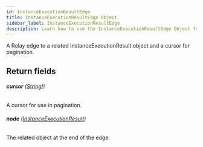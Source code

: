```yaml
---
id: InstanceExecutionResultEdge
title: InstanceExecutionResultEdge Object
sidebar_label: InstanceExecutionResultEdge
description: Learn how to use the InstanceExecutionResultEdge Object for Builder's API.
---
```


A Relay edge to a related InstanceExecutionResult object and a cursor for pagination.

## Return fields

###### <b>cursor</b> ([String!](/self-managed/composer/builder/api/schema/scalar/String.mdx))

A cursor for use in pagination.

###### <b>node</b> ([InstanceExecutionResult](/self-managed/composer/builder/api/schema/object/InstanceExecutionResult.mdx))

The related object at the end of the edge.
